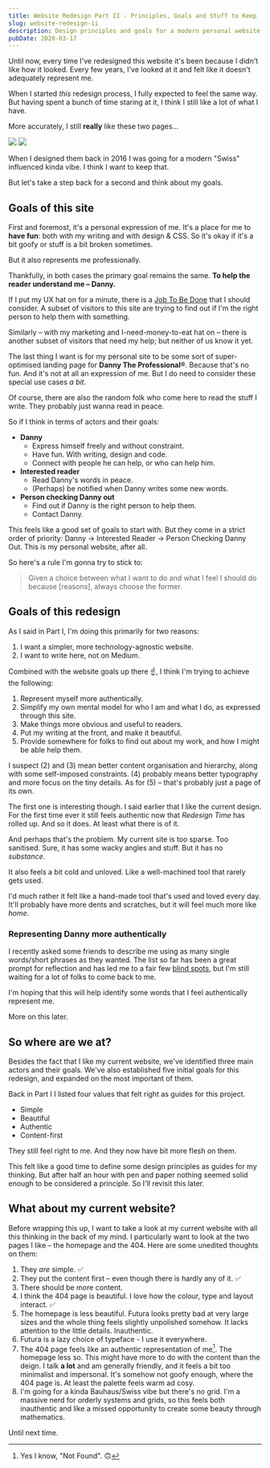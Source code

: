 ```yaml
---
title: Website Redesign Part II - Principles, Goals and Stuff to Keep
slug: website-redesign-ii
description: Design principles and goals for a modern personal website. Balancing simplicity, performance, and content-first architecture in web design.
pubDate: 2020-03-17
---
```



Until now, every time I've redesigned this website it's been because I didn't like how it looked. Every few years, I've looked at it and felt like it doesn't adequately represent me.

When I started _this_ redesign process, I fully expected to feel the same way. But having spent a bunch of time staring at it, I think I still like a lot of what I have.

More accurately, I still **really** like these two pages...

![](/uploads/2020-03-17-dasmith1.png)
![](/uploads/2020-03-17-dasmith2.png)

When I designed them back in 2016 I was going for a modern "Swiss" influenced kinda vibe. I think I want to keep that.

But let's take a step back for a second and think about my goals.

## Goals of this site

First and foremost, it's a personal expression of me. It's a place for me to **have fun**: both with my writing and with design & CSS. So it's okay if it's a bit goofy or stuff is a bit broken sometimes.

But it also represents me professionally.

Thankfully, in both cases the primary goal remains the same. **To help the reader understand me – Danny.**

If I put my UX hat on for a minute, there is a [Job To Be Done](https://jtbd.info/) that I should consider. A subset of visitors to this site are trying to find out if I'm the right person to help them with something.

Similarly – with my marketing and I-need-money-to-eat hat on – there is another subset of visitors that need my help; but neither of us know it yet.

The last thing I want is for my personal site to be some sort of super-optimised landing page for **Danny The Professional&reg;**. Because that's no fun. And it's not at all an expression of me. But I do need to consider these special use cases _a bit_.

Of course, there are also the random folk who come here to read the stuff I write. They probably just wanna read in peace.

So if I think in terms of actors and their goals:

- **Danny**
  - Express himself freely and without constraint.
  - Have fun. With writing, design and code.
  - Connect with people he can help, or who can help him.
- **Interested reader**
  - Read Danny's words in peace.
  - (Perhaps) be notified when Danny writes some new words.
- **Person checking Danny out**
  - Find out if Danny is the right person to help them.
  - Contact Danny.

This feels like a good set of goals to start with. But they come in a strict order of priority: Danny &rarr; Interested Reader &rarr; Person Checking Danny Out. This is my personal website, after all.

So here's a rule I'm gonna try to stick to:

> Given a choice between what I want to do and what I feel I should do because [reasons], always choose the former.

## Goals of this redesign

As I said in Part I, I'm doing this primarily for two reasons:

1. I want a simpler, more technology-agnostic website.
2. I want to write here, not on Medium.

Combined with the website goals up there ☝️, I think I'm trying to achieve the following:

1. Represent myself more authentically.
2. Simplify my own mental model for who I am and what I do, as expressed through this site.
3. Make things more obvious and useful to readers.
4. Put my writing at the front, and make it beautiful.
5. Provide somewhere for folks to find out about my work, and how I might be able help them.

I suspect (2) and (3) mean better content organisation and hierarchy, along with some self-imposed constraints. (4) probably means better typography and more focus on the tiny details. As for (5) – that's probably just a page of its own.

The first one is interesting though. I said earlier that I like the current design. For the first time ever it still feels authentic now that _Redesign Time_ has rolled up. And so it does. At least what there is of it.

And perhaps that's the problem. My current site is too sparse. Too sanitised. Sure, it has some wacky angles and stuff. But it has no _substance_.

It also feels a bit cold and unloved. Like a well-machined tool that rarely gets used.

I'd much rather it felt like a hand-made tool that's used and loved every day. It'll probably have more dents and scratches, but it will feel much more like _home_.

### Representing Danny more authentically

I recently asked some friends to describe me using as many single words/short phrases as they wanted. The list so far has been a great prompt for reflection and has led me to a fair few [blind spots](https://www.habitsforwellbeing.com/whats-your-blindspot/), but I'm still waiting for a lot of folks to come back to me.

I'm hoping that this will help identify some words that I feel authentically represent me.

More on this later.

## So where are we at?

Besides the fact that I like my current website, we've identified three main actors and their goals. We've also established five initial goals for this redesign, and expanded on the most important of them.

Back in Part I I listed four values that felt right as guides for this project.

- Simple
- Beautiful
- Authentic
- Content-first

They still feel right to me. And they now have bit more flesh on them.

<Callout>
  This felt like a good time to define some design principles as guides for my thinking. But after
  half an hour with pen and paper nothing seemed solid enough to be considered a principle. So I'll
  revisit this later.
</Callout>

## What about my current website?

Before wrapping this up, I want to take a look at my current website with all this thinking in the back of my mind. I particularly want to look at the two pages I like – the homepage and the 404. Here are some unedited thoughts on them:

1. They _are_ simple. ✅
2. They put the content first – even though there is hardly any of it. ✅
3. There should be more content.
4. I think the 404 page is beautiful. I love how the colour, type and layout interact. ✅
5. The homepage is less beautiful. Futura looks pretty bad at very large sizes and the whole thing feels slightly unpolished somehow. It lacks attention to the little details. Inauthentic.
6. Futura is a lazy choice of typeface - I use it everywhere.
7. The 404 page feels like an authentic representation of me[^1]. The homepage less so. This might have more to do with the content than the deign. I talk **a lot** and am generally friendly, and it feels a bit too minimalist and impersonal. It's somehow not goofy enough, where the 404 page is. At least the palette feels warm ad cosy.
8. I'm going for a kinda Bauhaus/Swiss vibe but there's no grid. I'm a massive nerd for orderly systems and grids, so this feels both inauthentic and like a missed opportunity to create some beauty through mathematics.

Until next time.

[^1]: Yes I know, "Not Found". 🙃
